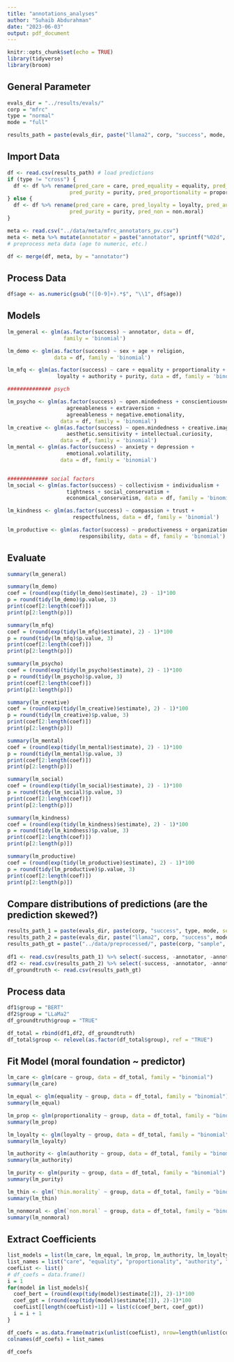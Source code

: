 ---
title: "annotations_analyses"
author: "Suhaib Abdurahman"
date: "2023-06-03"
output: pdf_document
---

```{r setup, include=FALSE}
knitr::opts_chunk$set(echo = TRUE)
library(tidyverse)
library(broom)
```

## General Parameter

```{r}
evals_dir = "../results/evals/"
corp = "mfrc"
type = "normal"
mode = "full"

results_path = paste(evals_dir, paste("llama2", corp, "success", mode, sep="_"), ".csv", sep="") #chatGPT
```

## Import Data

```{r}
df <- read.csv(results_path) # load predictions
if (type != "cross") {
  df <- df %>% rename(pred_care = care, pred_equality = equality, pred_loyalty = loyalty, pred_authority = authority,
                    pred_purity = purity, pred_proportionality = proportionality, pred_thin = thin.morality, pred_non = non.moral)
} else {
  df <- df %>% rename(pred_care = care, pred_loyalty = loyalty, pred_authority = authority,
                    pred_purity = purity, pred_non = non.moral)
}

meta <- read.csv("../data/meta/mfrc_annotators_pv.csv")
meta <- meta %>% mutate(annotator = paste("annotator", sprintf("%02d", ID), sep = ""))
# preprocess meta data (age to numeric, etc.)

df <- merge(df, meta, by = "annotator")
```

## Process Data

```{r}
df$age <- as.numeric(gsub("([0-9]+).*$", "\\1", df$age))
```

## Models

```{r}
lm_general <- glm(as.factor(success) ~ annotator, data = df, 
                  family = 'binomial')

lm_demo <- glm(as.factor(success) ~ sex + age + religion, 
               data = df, family = 'binomial')

lm_mfq <- glm(as.factor(success) ~ care + equality + proportionality + 
                loyalty + authority + purity, data = df, family = 'binomial')

############## psych

lm_psycho <- glm(as.factor(success) ~ open.mindedness + conscientiousness + 
                   agreeableness + extraversion + 
                   agreeableness + negative.emotionality, 
                 data = df, family = 'binomial')
lm_creative <- glm(as.factor(success) ~ open.mindedness + creative.imagination + 
                   aesthetic.sensitivity + intellectual.curiosity,
                 data = df, family = 'binomial')
lm_mental <- glm(as.factor(success) ~ anxiety + depression + 
                   emotional.volatility,
                 data = df, family = 'binomial')


############# social factors
lm_social <- glm(as.factor(success) ~ collectivism + individualism + 
                   tightness + social_conservatism + 
                   economical_conservatism, data = df, family = 'binomial')

lm_kindness <- glm(as.factor(success) ~ compassion + trust + 
                     respectfulness, data = df, family = 'binomial')

lm_productive <- glm(as.factor(success) ~ productiveness + organization + 
                       responsibility, data = df, family = 'binomial')
```


## Evaluate

```{r}
summary(lm_general)

summary(lm_demo)
coef = (round(exp(tidy(lm_demo)$estimate), 2) - 1)*100
p = round(tidy(lm_demo)$p.value, 3)
print(coef[2:length(coef)])
print(p[2:length(p)])

summary(lm_mfq)
coef = (round(exp(tidy(lm_mfq)$estimate), 2) - 1)*100
p = round(tidy(lm_mfq)$p.value, 3)
print(coef[2:length(coef)])
print(p[2:length(p)])

summary(lm_psycho)
coef = (round(exp(tidy(lm_psycho)$estimate), 2) - 1)*100
p = round(tidy(lm_psycho)$p.value, 3)
print(coef[2:length(coef)])
print(p[2:length(p)])

summary(lm_creative)
coef = (round(exp(tidy(lm_creative)$estimate), 2) - 1)*100
p = round(tidy(lm_creative)$p.value, 3)
print(coef[2:length(coef)])
print(p[2:length(p)])

summary(lm_mental)
coef = (round(exp(tidy(lm_mental)$estimate), 2) - 1)*100
p = round(tidy(lm_mental)$p.value, 3)
print(coef[2:length(coef)])
print(p[2:length(p)])

summary(lm_social)
coef = (round(exp(tidy(lm_social)$estimate), 2) - 1)*100
p = round(tidy(lm_social)$p.value, 3)
print(coef[2:length(coef)])
print(p[2:length(p)])

summary(lm_kindness)
coef = (round(exp(tidy(lm_kindness)$estimate), 2) - 1)*100
p = round(tidy(lm_kindness)$p.value, 3)
print(coef[2:length(coef)])
print(p[2:length(p)])

summary(lm_productive)
coef = (round(exp(tidy(lm_productive)$estimate), 2) - 1)*100
p = round(tidy(lm_productive)$p.value, 3)
print(coef[2:length(coef)])
print(p[2:length(p)])
```

## Compare distributions of predictions (are the prediction skewed?)
```{r}
results_path_1 = paste(evals_dir, paste(corp, "success", type, mode, sep="_"), ".csv", sep="") #bert
results_path_2 = paste(evals_dir, paste("llama2", corp, "success", mode, sep="_"), ".csv", sep="") #chatGPT
results_path_gt = paste("../data/preprocessed/", paste(corp, "sample", mode, sep="_"), ".csv", sep = "")
  
df1 <- read.csv(results_path_1) %>% select(-success, -annotator, -annotation) %>% distinct(.keep_all = TRUE) # load predictions
df2 <- read.csv(results_path_2) %>% select(-success, -annotator, -annotation) %>% distinct(.keep_all = TRUE)# load predictions
df_groundtruth <- read.csv(results_path_gt)
```

## Process data
```{r}
df1$group = "BERT"
df2$group = "LLaMa2"
df_groundtruth$group = "TRUE"

df_total = rbind(df1,df2, df_groundtruth)
df_total$group <- relevel(as.factor(df_total$group), ref = "TRUE")
```

## Fit Model (moral foundation ~ predictor)
```{r}
lm_care <- glm(care ~ group, data = df_total, family = "binomial")
summary(lm_care)

lm_equal <- glm(equality ~ group, data = df_total, family = "binomial")
summary(lm_equal)

lm_prop <- glm(proportionality ~ group, data = df_total, family = "binomial")
summary(lm_prop)

lm_loyalty <- glm(loyalty ~ group, data = df_total, family = "binomial")
summary(lm_loyalty)

lm_authority <- glm(authority ~ group, data = df_total, family = "binomial")
summary(lm_authority)

lm_purity <- glm(purity ~ group, data = df_total, family = "binomial")
summary(lm_purity)

lm_thin <- glm(`thin.morality` ~ group, data = df_total, family = "binomial")
summary(lm_thin)

lm_nonmoral <- glm(`non.moral` ~ group, data = df_total, family = "binomial")
summary(lm_nonmoral)
```

## Extract Coefficients

```{r}
list_models = list(lm_care, lm_equal, lm_prop, lm_authority, lm_loyalty, lm_purity, lm_thin, lm_nonmoral)
list_names = list("care", "equality", "proportionality", "authority", "loyalty", "purity", "thin-morality", "non-moral")
coefList <- list() 
# df_coefs = data.frame()
i = 1
for(model in list_models){
  coef_bert = (round(exp(tidy(model)$estimate[2]), 2)-1)*100
  coef_gpt = (round(exp(tidy(model)$estimate[3]), 2)-1)*100
  coefList[[length(coefList)+1]] = list(c(coef_bert, coef_gpt))
  i = i + 1
}

df_coefs = as.data.frame(matrix(unlist(coefList), nrow=length(unlist(coefList[1]))))
colnames(df_coefs) = list_names

df_coefs
```


